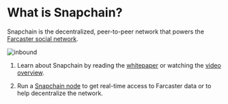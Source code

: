 # What is Snapchain?

Snapchain is the decentralized, peer-to-peer network that powers the [Farcaster social network](http://www.farcaster.xyz/). 

![inbound](/images/logo.png)

1. Learn about Snapchain by reading the [whitepaper](/whitepaper) or watching the [video overview](https://www.youtube.com/playlist?list=PL0eq1PLf6eUete1EtUvh7NTIhYCNcR46l).

2. Run a [Snapchain node](guides/running-a-node) to get real-time access to Farcaster data or to help decentralize the network. 




